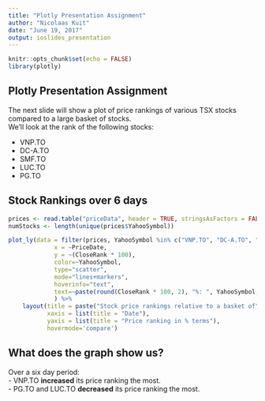 ```yaml
---
title: "Plotly Presentation Assignment"
author: "Nicolaas Kuit"
date: "June 19, 2017"
output: ioslides_presentation
---
```


```r
knitr::opts_chunk$set(echo = FALSE)
library(plotly)
```

## Plotly Presentation Assignment
The next slide will show a plot of price rankings of various TSX stocks compared to a large basket of stocks.  
We'll look at the rank of the following stocks:   

* VNP.TO  
* DC-A.TO  
* SMF.TO  
* LUC.TO  
* PG.TO  

## Stock Rankings over 6 days
```r
prices <- read.table("priceData", header = TRUE, stringsAsFactors = FALSE)
numStocks <- length(unique(prices$YahooSymbol))

plot_ly(data = filter(prices, YahooSymbol %in% c("VNP.TO", "DC-A.TO", "SMF.TO", "LUC.TO", "PG.TO")), 
             x = ~PriceDate, 
             y = ~(CloseRank * 100), 
             color=~YahooSymbol, 
             type="scatter", 
             mode="lines+markers", 
             hoverinfo="text", 
             text=~paste(round(CloseRank * 100, 2), "%: ", YahooSymbol, sep="")
             ) %>% 
    layout(title = paste("Stock price rankings relative to a basket of", numStocks, "stocks"),
           xaxis = list(title = "Date"),
           yaxis = list(title = "Price ranking in % terms"),
           hovermode='compare')
```

## What does the graph show us?
Over a six day period:  
- VNP.TO **increased** its price ranking the most.  
- PG.TO and LUC.TO **decreased** its price ranking the most.
